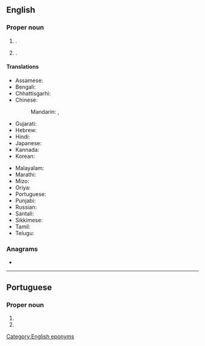 ==English==
{{wikipedia}}

===Proper noun===
{{en-proper noun}}

# {{place|en|state capital|s/Rajasthan|c/India}}.
# {{place|en|district|s/Rajasthan|c/India|containing the city of the same name}}.

====Translations====
{{trans-top|capital of Rajasthan, India}}
* Assamese: {{t-needed|as}}
* Bengali: {{t|bn|জয়পুর}}
* Chhattisgarhi: {{t-needed|hne}}
* Chinese:
*: Mandarin: {{t|cmn|齋浦爾|sc=Hani}}, {{t|cmn|斋浦尔|tr=Zhāipǔ'ěr|sc=Hani}}
* Gujarati: {{t|gu|જયપુર|sc=Gujr}}
* Hebrew: {{t|he|ג׳איפור}}
* Hindi: {{t+|hi|जयपुर}}
* Japanese: {{t|ja|ジャイプル|tr=Jaipuru}}
* Kannada: {{t-needed|kn}}
* Korean: {{t|ko|^자이푸르}}
{{trans-mid}}
* Malayalam: {{t|ml|ജയ്‌പൂർ|sc=Mlym}}
* Marathi: {{t|mr|जयपूर}}
* Mizo: {{t-needed|lus}}
* Oriya: {{t+|or|ଜୟପୁର|sc=Orya}}
* Portuguese: {{t|pt|Jaipur|f}}
* Punjabi: {{t+|pa|ਜੈਪੁਰ|m|sc=Guru}}
* Russian: {{t|ru|Джайпу́р|m}}
* Santali: {{t-needed|sat}}
* Sikkimese: {{t-needed|sip}}
* Tamil: {{t|ta|செய்ப்பூர்|sc=Taml}}
* Telugu: {{t|te|జైపూర్|sc=Telu}}
{{trans-bottom}}

===Anagrams===
* {{anagrams|en|a=aijpru|pujari}}

[[Category:English eponyms]]

----

==Portuguese==

===Proper noun===
{{pt-proper noun|f}}

# {{place|pt|state capital|s/Rajasthan|c/India|t1=Jaipur}}
# {{place|pt|district|s/Rajasthan|c/India|containing the city of the same name|t1=Jaipur}}